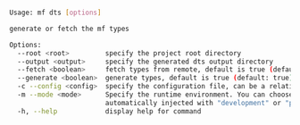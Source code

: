 ```bash

Usage: mf dts [options]

generate or fetch the mf types

Options:
  --root <root>         specify the project root directory
  --output <output>     specify the generated dts output directory
  --fetch <boolean>     fetch types from remote, default is true (default: true)
  --generate <boolean>  generate types, default is true (default: true)
  -c --config <config>  specify the configuration file, can be a relative or absolute path
  -m --mode <mode>      Specify the runtime environment. You can choose "dev" or "prod". The default value is "dev". After setting, the process.env.NODE_ENV environment variable will be
                        automatically injected with "development" or "production" according to the value. (default: "dev")
  -h, --help            display help for command

```
